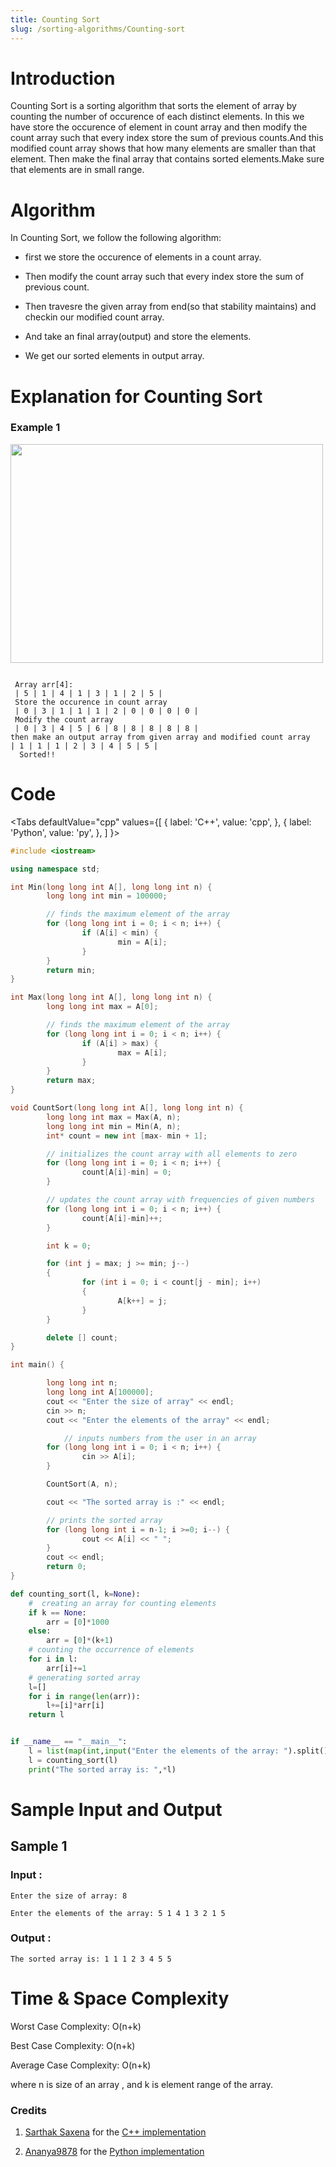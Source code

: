 ```yaml
---
title: Counting Sort
slug: /sorting-algorithms/Counting-sort
---
```


# Introduction

Counting Sort is a sorting algorithm that sorts the element of array by counting the number of occurence of each distinct elements.
In this we have store the occurence of element in count array and then modify the count array such that every index store the sum of
previous counts.And this modified count array shows that how many elements are smaller than that element. Then make the final array
that contains sorted elements.Make sure that elements are in small range.

# Algorithm

In Counting Sort, we follow the following algorithm:

* first we store the occurence of elements in a count array.

* Then modify the count array such that every index store the sum of previous count.

* Then travesre the given array from end(so that stability maintains) and checkin our modified count array.

* And take an final array(output) and store the elements.

* We get our sorted elements in output array.

# Explanation for Counting Sort

### Example 1

<img src="../../static/img/counting-sort.png" width="500" height="350"/>

```

 Array arr[4]:        
 | 5 | 1 | 4 | 1 | 3 | 1 | 2 | 5 |                               
 Store the occurence in count array
 | 0 | 3 | 1 | 1 | 1 | 2 | 0 | 0 | 0 | 0 |
 Modify the count array
 | 0 | 3 | 4 | 5 | 6 | 8 | 8 | 8 | 8 | 8 |
then make an output array from given array and modified count array
| 1 | 1 | 1 | 2 | 3 | 4 | 5 | 5 |
  Sorted!! 

```

# Code


<Tabs
  defaultValue="cpp"
  values={[
    { label: 'C++', value: 'cpp', },
    { label: 'Python', value: 'py', },
  ]
}>
<TabItem value="cpp">

```cpp
#include <iostream>

using namespace std;

int Min(long long int A[], long long int n) {
        long long int min = 100000;

        // finds the maximum element of the array
        for (long long int i = 0; i < n; i++) {
                if (A[i] < min) {
                        min = A[i];
                }
        }
        return min;
}

int Max(long long int A[], long long int n) {
        long long int max = A[0];

        // finds the maximum element of the array
        for (long long int i = 0; i < n; i++) {
                if (A[i] > max) {
                        max = A[i];
                }
        }
        return max;
}

void CountSort(long long int A[], long long int n) {
        long long int max = Max(A, n);
        long long int min = Min(A, n);
        int* count = new int [max- min + 1];

        // initializes the count array with all elements to zero
        for (long long int i = 0; i < n; i++) {
                count[A[i]-min] = 0;
        }

        // updates the count array with frequencies of given numbers
        for (long long int i = 0; i < n; i++) {
                count[A[i]-min]++;
        }

        int k = 0;

        for (int j = max; j >= min; j--)
        {
                for (int i = 0; i < count[j - min]; i++)
                {
                        A[k++] = j;
                }
        }

        delete [] count;
}

int main() {

        long long int n;
        long long int A[100000];
        cout << "Enter the size of array" << endl;
        cin >> n;
        cout << "Enter the elements of the array" << endl;

            // inputs numbers from the user in an array
        for (long long int i = 0; i < n; i++) {
                cin >> A[i];
        }

        CountSort(A, n);

        cout << "The sorted array is :" << endl;

        // prints the sorted array
        for (long long int i = n-1; i >=0; i--) {
                cout << A[i] << " ";
        }
        cout << endl;
        return 0;
}

```
</TabItem>

<TabItem value="py">

```python   
def counting_sort(l, k=None):
    #  creating an array for counting elements
    if k == None:
        arr = [0]*1000
    else:
        arr = [0]*(k+1)
    # counting the occurrence of elements
    for i in l:
        arr[i]+=1
    # generating sorted array
    l=[]
    for i in range(len(arr)):
        l+=[i]*arr[i]
    return l


if __name__ == "__main__":
    l = list(map(int,input("Enter the elements of the array: ").split()))
    l = counting_sort(l)
    print("The sorted array is: ",*l)


```
</TabItem>
</Tabs>

# Sample Input and Output


## Sample 1 

### Input :

```
Enter the size of array: 8

Enter the elements of the array: 5 1 4 1 3 2 1 5
```
### Output :

```
The sorted array is: 1 1 1 2 3 4 5 5
```

# Time & Space Complexity
 
Worst Case Complexity: O(n+k)

Best Case Complexity: O(n+k)

Average Case Complexity: O(n+k)

where n is size of an array , and k is element range of the array.

### Credits
1. [Sarthak Saxena](https://github.com/Sarthak-9) for the [C++ implementation](https://github.com/TesseractCoding/NeoAlgo/blob/master/C-Plus-Plus/sort/counting_sort)

2. [Ananya9878](https://github.com/Ananya9878) for the [Python implementation](https://github.com/TesseractCoding/NeoAlgo/blob/master/Python/sort/Counting_Sort.py)